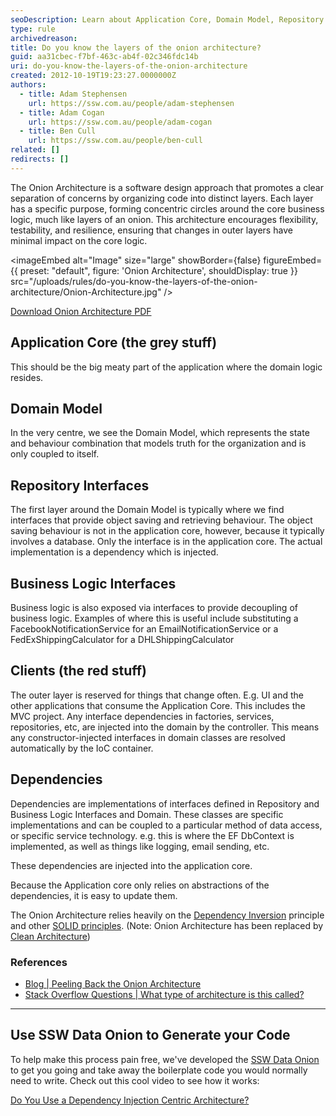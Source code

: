 ```yaml
---
seoDescription: Learn about Application Core, Domain Model, Repository Interfaces, Business Logic Interfaces, Clients, and Dependencies to build a robust software application.
type: rule
archivedreason:
title: Do you know the layers of the onion architecture?
guid: aa31cbec-f7bf-463c-ab4f-02c346fdc14b
uri: do-you-know-the-layers-of-the-onion-architecture
created: 2012-10-19T19:23:27.0000000Z
authors:
  - title: Adam Stephensen
    url: https://ssw.com.au/people/adam-stephensen
  - title: Adam Cogan
    url: https://ssw.com.au/people/adam-cogan
  - title: Ben Cull
    url: https://ssw.com.au/people/ben-cull
related: []
redirects: []
---
```


The Onion Architecture is a software design approach that promotes a clear separation of concerns by organizing code into distinct layers. Each layer has a specific purpose, forming concentric circles around the core business logic, much like layers of an onion. This architecture encourages flexibility, testability, and resilience, ensuring that changes in outer layers have minimal impact on the core logic.

<imageEmbed
  alt="Image"
  size="large"
  showBorder={false}
  figureEmbed={{
    preset: "default",
    figure: 'Onion Architecture',
    shouldDisplay: true
  }}
  src="/uploads/rules/do-you-know-the-layers-of-the-onion-architecture/Onion-Architecture.jpg"
/>

[Download Onion Architecture PDF](Onion-Architecture.pdf)

## Application Core (the grey stuff)

This should be the big meaty part of the application where the domain logic resides.

## Domain Model

In the very centre, we see the Domain Model, which represents the state and behaviour combination that models truth for the organization and is only coupled to itself.

## Repository Interfaces

The first layer around the Domain Model is typically where we find interfaces that provide object saving and retrieving behaviour.
The object saving behaviour is not in the application core, however, because it typically involves a database. Only the interface is in the application core. The actual implementation is a dependency which is injected.

## Business Logic Interfaces

Business logic is also exposed via interfaces to provide decoupling of business logic.
Examples of where this is useful include substituting a FacebookNotificationService for an EmailNotificationService or a FedExShippingCalculator for a DHLShippingCalculator

## Clients (the red stuff)

The outer layer is reserved for things that change often. E.g. UI and the other applications that consume the Application Core.
This includes the MVC project.
Any interface dependencies in factories, services, repositories, etc, are injected into the domain by the controller.
This means any constructor-injected interfaces in domain classes are resolved automatically by the IoC container.

## Dependencies

Dependencies are implementations of interfaces defined in Repository and Business Logic Interfaces and Domain.
These classes are specific implementations and can be coupled to a particular method of data access, or specific service technology.
e.g. this is where the EF DbContext is implemented, as well as things like logging, email sending, etc.

These dependencies are injected into the application core.

Because the Application core only relies on abstractions of the dependencies, it is easy to update them.

The Onion Architecture relies heavily on the [Dependency Inversion](http://en.wikipedia.org/wiki/Dependency_inversion_principle) principle and other [SOLID principles](/do-you-know-the-common-design-principles-part-1).
(Note: Onion Architecture has been replaced by [Clean Architecture](/rules-to-better-clean-architecture))

### References

* [Blog | Peeling Back the Onion Architecture](http://blog.tonysneed.com/2011/10/08/peeling-back-the-onion-architecture/)
* [Stack Overflow Questions | What type of architecture is this called?](http://stackoverflow.com/questions/9732747/what-type-of-architecture-is-this-called/9933371)

---

## Use SSW Data Onion to Generate your Code

To help make this process pain free, we've developed the [SSW Data Onion](http://www.sswdataonion.com/) to get you going and take away the boilerplate code you would normally need to write. Check out this cool video to see how it works:

<youtubeEmbed url="https://www.youtube.com/embed/FcuFya8vud8?rel=0&controls=0&showinfo=0" description="Further Reading:" /> [Do You Use a Dependency Injection Centric Architecture?](/do-you-use-a-dependency-injection-centric-architecture)